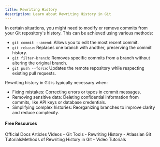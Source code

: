 ```yaml
---
title: Rewriting History
description: Learn about Rewriting History in Git
---
```

In certain situations, you might need to modify or remove commits from your Git repository's history. This can be achieved using various methods:

- `git commit --amend`: Allows you to edit the most recent commit.
- `git rebase`: Replaces one branch with another, preserving the commit history.
- `git filter-branch`: Removes specific commits from a branch without altering the original branch.
- `git push --force`: Updates the remote repository while respecting existing pull requests.

Rewriting history in Git is typically necessary when:

- Fixing mistakes: Correcting errors or typos in commit messages.
- Removing sensitive data: Deleting confidential information from commits, like API keys or database credentials.
- Simplifying complex histories: Reorganizing branches to improve clarity and reduce complexity.

#### Free Resources

<Tabs defaultValue="official">
<TabsList>
<TabsTrigger value="official">Official Docs</TabsTrigger>
<TabsTrigger value="article">Articles</TabsTrigger>
<TabsTrigger value="video">Videos</TabsTrigger>
</TabsList>

<TabsContent value="official">
<Note type="note" title="official">
- <Link href="https://git-scm.com/book/en/v2/Git-Tools-Rewriting-History">Git Tools - Rewriting History</Link>
</Note>
</TabsContent>
<TabsContent value="article">
<Note type="note" title="article">
- <Link href="https://www.atlassian.com/git/tutorials/rewriting-history">Atlassian Git Tutorials</Link>Methods of Rewriting History in Git</Link>
</Note>
</TabsContent>
<TabsContent value="video">
<Note type="note" title="video">
- <Link href="https://www.youtube.com/results?search_query=git+rewriting-history+tutorial">Video Tutorials</Link>
</Note>
</TabsContent>
</Tabs>
